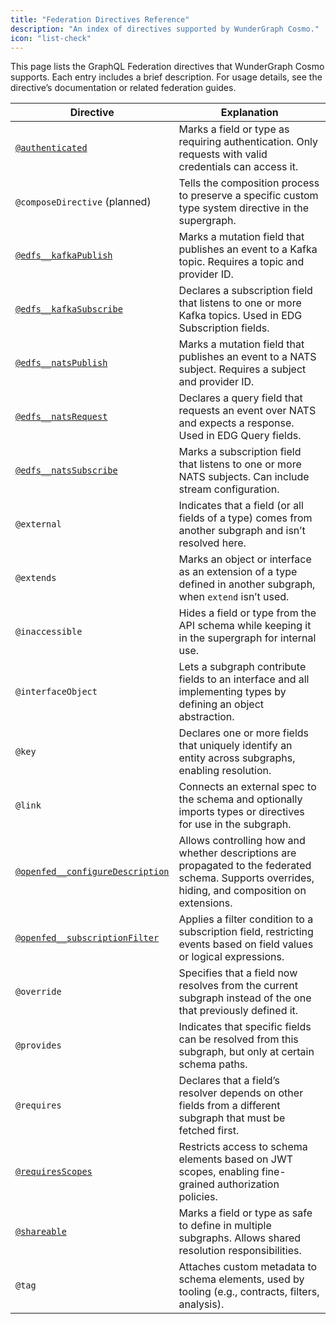 ```yaml
---
title: "Federation Directives Reference"
description: "An index of directives supported by WunderGraph Cosmo."
icon: "list-check"
---
```


This page lists the GraphQL Federation directives that WunderGraph Cosmo supports. Each entry includes a brief description. For usage details, see the directive’s documentation or related federation guides.

| Directive                        | Explanation                                                                                                                                        |
| -------------------------------- | -------------------------------------------------------------------------------------------------------------------------------------------------- |
| [`@authenticated`](/federation/directives/authenticated)                 | Marks a field or type as requiring authentication. Only requests with valid credentials can access it.                                             |
| `@composeDirective` (planned)    | Tells the composition process to preserve a specific custom type system directive in the supergraph.                                               |
| [`@edfs__kafkaPublish`](/federation/event-driven-federation/kafka)            | Marks a mutation field that publishes an event to a Kafka topic. Requires a topic and provider ID.                                                 |
| [`@edfs__kafkaSubscribe`](/federation/event-driven-federation/kafka)          | Declares a subscription field that listens to one or more Kafka topics. Used in EDG Subscription fields.                                           |
| [`@edfs__natsPublish`](/federation/event-driven-federation/nats)             | Marks a mutation field that publishes an event to a NATS subject. Requires a subject and provider ID.                                              |
| [`@edfs__natsRequest`](/federation/event-driven-federation/nats)             | Declares a query field that requests an event over NATS and expects a response. Used in EDG Query fields.                                          |
| [`@edfs__natsSubscribe`](/federation/event-driven-federation/nats)           | Marks a subscription field that listens to one or more NATS subjects. Can include stream configuration.                                            |
| `@external`                      | Indicates that a field (or all fields of a type) comes from another subgraph and isn’t resolved here.                                              |
| `@extends`                       | Marks an object or interface as an extension of a type defined in another subgraph, when `extend` isn’t used.                                      |
| `@inaccessible`                  | Hides a field or type from the API schema while keeping it in the supergraph for internal use.                                                     |
| `@interfaceObject`               | Lets a subgraph contribute fields to an interface and all implementing types by defining an object abstraction.                                    |
| `@key`                           | Declares one or more fields that uniquely identify an entity across subgraphs, enabling resolution.                                                |
| `@link`                          | Connects an external spec to the schema and optionally imports types or directives for use in the subgraph.                                        |
| [`@openfed__configureDescription`](/federation/directives/openfed__configuredescription) | Allows controlling how and whether descriptions are propagated to the federated schema. Supports overrides, hiding, and composition on extensions. |
| [`@openfed__subscriptionFilter`](/federation/directives/openfed__subscriptionfilter)   | Applies a filter condition to a subscription field, restricting events based on field values or logical expressions.                               |
| `@override`                      | Specifies that a field now resolves from the current subgraph instead of the one that previously defined it.                                       |
| `@provides`                      | Indicates that specific fields can be resolved from this subgraph, but only at certain schema paths.                                               |
| `@requires`                      | Declares that a field’s resolver depends on other fields from a different subgraph that must be fetched first.                                     |
| [`@requiresScopes`](/federation/directives/requiresscopes)                | Restricts access to schema elements based on JWT scopes, enabling fine-grained authorization policies.                                             |
| [`@shareable`](/federation/directives/shareable)                     | Marks a field or type as safe to define in multiple subgraphs. Allows shared resolution responsibilities.                                          |
| `@tag`                           | Attaches custom metadata to schema elements, used by tooling (e.g., contracts, filters, analysis).                                                 |